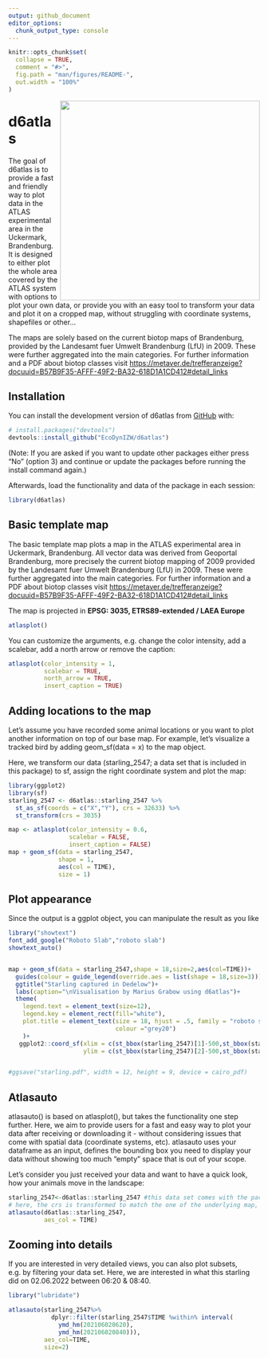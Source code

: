 ```yaml
---
output: github_document
editor_options: 
  chunk_output_type: console
---
```


```r
knitr::opts_chunk$set(
  collapse = TRUE,
  comment = "#>",
  fig.path = "man/figures/README-",
  out.width = "100%"
)
```

<img src='man/figures/d6atlaslogo1.png' align="right" height="400" /></a>

# d6atlas

<!-- badges: start -->

<!-- badges: end -->

The goal of d6atlas is to provide a fast and friendly way to plot data in the ATLAS experimental area in the Uckermark, Brandenburg. It is designed to either plot the whole area covered by the ATLAS system with options to plot your own data, or provide you with an easy tool to transform your data and plot it on a cropped map, without struggling with coordinate systems, shapefiles or other...

The maps are solely based on the current biotop maps of Brandenburg, provided by the Landesamt fuer Umwelt Brandenburg (LfU) in 2009. These were further aggregated into the main categories. For further information and a PDF about biotop classes visit <https://metaver.de/trefferanzeige?docuuid=B57B9F35-AFFF-49F2-BA32-618D1A1CD412#detail_links>

## Installation

You can install the development version of d6atlas from [GitHub](https://github.com/) with:

``` r
# install.packages("devtools")
devtools::install_github("EcoDynIZW/d6atlas")
```

(Note: If you are asked if you want to update other packages either press "No" (option 3) and continue or update the packages before running the install command again.)

Afterwards, load the functionality and data of the package in each session:


```r
library(d6atlas)
```


## Basic template map

The basic template map plots a map in the ATLAS experimental area in Uckermark, Brandenburg. All vector data was derived from Geoportal Brandenburg, more precisely the current biotop mapping of 2009 provided by the Landesamt fuer Umwelt Brandenburg (LfU) in 2009. These were further aggregated into the main categories. For further information and a PDF about biotop classes visit <https://metaver.de/trefferanzeige?docuuid=B57B9F35-AFFF-49F2-BA32-618D1A1CD412#detail_links>

The map is projected in **EPSG: 3035, ETRS89-extended / LAEA Europe**

```r
atlasplot()
```

You can customize the arguments, e.g. change the color intensity, add a scalebar, add a north arrow or remove the caption:

```r
atlasplot(color_intensity = 1,
          scalebar = TRUE,
          north_arrow = TRUE,
          insert_caption = TRUE)
```

## Adding locations to the map

Let’s assume you have recorded some animal locations or you want to plot another information on top of our base map. For example, let’s visualize a tracked bird by adding geom_sf(data = x) to the map object.

Here, we transform our data (starling_2547; a data set that is included in this package) to sf, assign the right coordinate system and plot the map:

```r
library(ggplot2)
library(sf)
starling_2547 <- d6atlas::starling_2547 %>%
  st_as_sf(coords = c("X","Y"), crs = 32633) %>%
  st_transform(crs = 3035)

map <- atlasplot(color_intensity = 0.6,
                 scalebar = FALSE,
                 insert_caption = FALSE)
map + geom_sf(data = starling_2547,
              shape = 1,
              aes(col = TIME),
              size = 1)
```


## Plot appearance

Since the output is a ggplot object, you can manipulate the result as you like

```r
library("showtext")
font_add_google("Roboto Slab","roboto slab")
showtext_auto()


map + geom_sf(data = starling_2547,shape = 18,size=2,aes(col=TIME))+
  guides(colour = guide_legend(override.aes = list(shape = 18,size=3)))+
  ggtitle("Starling captured in Dedelow")+
  labs(caption="\nVisualisation by Marius Grabow using d6atlas")+
  theme(
    legend.text = element_text(size=12),
    legend.key = element_rect(fill="white"),
    plot.title = element_text(size = 18, hjust = .5, family = "roboto slab",
                              colour ="grey20")
    )+
   ggplot2::coord_sf(xlim = c(st_bbox(starling_2547)[1]-500,st_bbox(starling_2547)[3]+500),
                     ylim = c(st_bbox(starling_2547)[2]-500,st_bbox(starling_2547)[4]+500))


#ggsave("starling.pdf", width = 12, height = 9, device = cairo_pdf)

```

## Atlasauto

atlasauto() is based on atlasplot(), but takes the functionality one step further. Here, we aim to provide users for a fast and easy way to plot your data after receiving or downloading it - without considering issues that come with spatial data (coordinate systems, etc). atlasauto uses your dataframe as an input, defines the bounding box you need to display your data without showing too much "empty" space that is out of your scope.

Let's consider you just received your data and want to have a quick look, how your animals move in the landscape:

```r
starling_2547<-d6atlas::starling_2547 #this data set comes with the package
# here, the crs is transformed to match the one of the underlying map, the data frame is transformed into a simple features object, the bounding box is extracted to plot a smaller window of interest.
atlasauto(d6atlas::starling_2547,
          aes_col = TIME) 
```


## Zooming into details

If you are interested in very detailed views, you can also plot subsets, e.g. by filtering your data set. Here, we are interested in what this starling did on 02.06.2022 between 06:20 & 08:40.

```r
library("lubridate")

atlasauto(starling_2547%>%
            dplyr::filter(starling_2547$TIME %within% interval(
              ymd_hm(202106020620),
              ymd_hm(202106020840))),
          aes_col=TIME,
          size=2)
```
